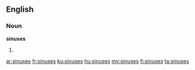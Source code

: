 ==English==

===Noun===
'''sinuses'''

# {{plural of|[[sinus]]}}

[[ar:sinuses]]
[[fr:sinuses]]
[[ku:sinuses]]
[[hu:sinuses]]
[[my:sinuses]]
[[fi:sinuses]]
[[ta:sinuses]]